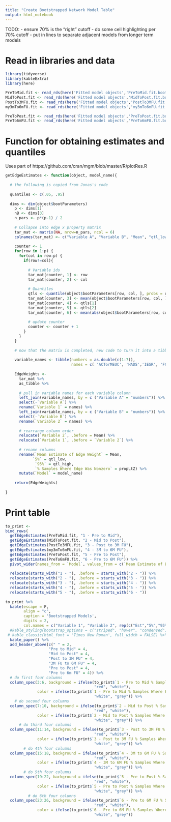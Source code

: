 ```yaml
---
title: "Create Bootstrapped Network Model Table"
output: html_notebook
---
```


TODO:
- ensure 70% is the "right" cutoff
- do some cell highlighting per 70% cutoff
- put in lines to separate adjacent models from longer term models

# Read in libraries and data
```r

library(tidyverse)
library(kableExtra)
library(here)

PreToMid.fit <- read_rds(here('Fitted model objects','PreToMid.fit.boot'))
MidToPost.fit <- read_rds(here('Fitted model objects','MidToPost.fit.boot'))
PostTo3MFU.fit <- read_rds(here('Fitted model objects','PostTo3MFU.fit.boot'))
my3mTo6mFU.fit <- read_rds(here('Fitted model objects','my3mTo6mFU.fit.boot'))

PreToPost.fit <- read_rds(here('Fitted model objects','PreToPost.fit.boot'))
PreTo6mFU.fit <- read_rds(here('Fitted model objects','PreTo6mFU.fit.boot'))

```




# Function for obtaining estimates and quantiles

Uses part of https://github.com/cran/mgm/blob/master/R/plotRes.R
```r


getEdgeEstimates <- function(object, model_name){
  
  # the following is copied from Jonas's code
  
  quantiles <- c(.05, .95)
  
  dims <- dim(object$bootParameters)
    p <- dims[1]
    nB <- dims[3]
    n_pars <- p*(p-1) / 2
    
    # Collapse into edge x property matrix
    tar_mat <- matrix(NA, nrow=n_pars, ncol = 6)
    colnames(tar_mat) <- c("Variable A", "Variable B", "Mean", "qtl_low", "qtl_high", "propLtZ")
    
    counter <- 1
    for(row in 1:p) {
      for(col in row:p) {
        if(row!=col){
          
          # Variable ids
          tar_mat[counter, 1] <- row
          tar_mat[counter, 2] <- col
          
          # Quantiles
          qtls <- quantile(object$bootParameters[row, col, ], probs = quantiles)
          tar_mat[counter, 3] <- mean(object$bootParameters[row, col, ])
          tar_mat[counter, 4] <- qtls[1]
          tar_mat[counter, 5] <- qtls[2]
          tar_mat[counter, 6] <- mean(abs(object$bootParameters[row, col, ]) > 0) # proportion estimates > 0
          
          # update counter
          counter <- counter + 1
        }
      }
    }
    
    # now that the matrix is completed, new code to turn it into a tibble with my variable names embedded
    
    variable_names <- tibble(numbers = as.double(c(1:7)),
                             names = c( 'ACTorMEUC', 'HADS','IESR', 'FCR', 'SCS', 'EAC', 'AAQc'))
    
    EdgeWeights <-
      tar_mat %>%
      as_tibble %>%
      
      # pull in variable names for each variable column
      left_join(variable_names, by = c ("Variable A" = "numbers")) %>%
      select(-`Variable A`) %>%
      rename(`Variable 1` = names) %>%
      left_join(variable_names, by = c ("Variable B" = "numbers")) %>%
      select(-`Variable B`) %>%
      rename(`Variable 2` = names) %>%
      
      # rearrange column order
      relocate(`Variable 2`, .before = Mean) %>%
      relocate(`Variable 1`, .before = `Variable 2`) %>%
      
      # rename columns
      rename(`Mean Estimate of Edge Weight` = Mean,
            `5%` = qtl_low,
             `95%` = qtl_high,
             `% Samples Where Edge Was Nonzero` = propLtZ) %>%
      mutate(`Model` = model_name)
    
    return(EdgeWeights)
    
}

```

# Print table 
```r

to_print <- 
bind_rows(
  getEdgeEstimates(PreToMid.fit, "1 - Pre to Mid"),
  getEdgeEstimates(MidToPost.fit, "2 - Mid to Post"),
  getEdgeEstimates(PostTo3MFU.fit, "3 - Post to 3M FU"),
  getEdgeEstimates(my3mTo6mFU.fit, "4 - 3M to 6M FU"),
  getEdgeEstimates(PreToPost.fit, "5 - Pre to Post"),
  getEdgeEstimates(PreTo6mFU.fit, "6 - Pre to 6M FU")) %>%
  pivot_wider(names_from = `Model`, values_from = c(`Mean Estimate of Edge Weight`:`% Samples Where Edge Was Nonzero`),     names_glue = "{Model} {.value}") %>%
  
  relocate(starts_with("1 - "), .before = starts_with("2 - ")) %>%
  relocate(starts_with("2 - "), .before = starts_with("3 - ")) %>%
  relocate(starts_with("3 - "), .before = starts_with("4 - ")) %>%
  relocate(starts_with("4 - "), .before = starts_with("5 - ")) %>%
  relocate(starts_with("5 - "), .before = starts_with("6 - "))
  
to_print %>%
  kable(escape = F, 
        align = "c", 
        caption = 'Bootstrapped Models', 
        digits = 2, 
        col.names = c("Variable 1", "Variable 2", rep(c("Est","5%","95%", "% Samples Where Nonzero"),times = 6))) %>%
  #kable_styling(bootstrap_options = c("striped", "hover", "condensed"), full_width = F) %>%
 # kable_classic(html_font = 'Times New Roman', full_width = FALSE) %>%
  kable_paper() %>%
  add_header_above(c(" " = 2, 
                   "Pre to Mid" = 4, 
                   "Mid to Post" = 4,
                   "Post to 3M FU" = 4,
                   "3M FU to 6M FU" = 4,
                   "Pre to Post" = 4,
                   "Pre to 6m FU" = 4)) %>%
  # do first four columns
  column_spec(3:6, background = ifelse(to_print$`1 - Pre to Mid % Samples Where Edge Was Nonzero` > .7, 
                                       "red", "white"),
              color = ifelse(to_print$`1 - Pre to Mid % Samples Where Edge Was Nonzero` > .7, 
                                       "white", "grey")) %>%
    # do second four columns
  column_spec(7:10, background = ifelse(to_print$`2 - Mid to Post % Samples Where Edge Was Nonzero` > .7, 
                                       "red", "white"),
              color = ifelse(to_print$`2 - Mid to Post % Samples Where Edge Was Nonzero` > .7, 
                                       "white", "grey")) %>%
      # do third four columns
  column_spec(11:14, background = ifelse(to_print$`3 - Post to 3M FU % Samples Where Edge Was Nonzero` > .7, 
                                       "red", "white"),
              color = ifelse(to_print$`3 - Post to 3M FU % Samples Where Edge Was Nonzero` > .7, 
                                       "white", "grey")) %>%
        # do 4th four columns
  column_spec(15:18, background = ifelse(to_print$`4 - 3M to 6M FU % Samples Where Edge Was Nonzero` > .7, 
                                       "red", "white"),
              color = ifelse(to_print$`4 - 3M to 6M FU % Samples Where Edge Was Nonzero` > .7, 
                                       "white", "grey")) %>%
        # do 5th four columns
  column_spec(19:22, background = ifelse(to_print$`5 - Pre to Post % Samples Where Edge Was Nonzero` > .7, 
                                       "red", "white"),
              color = ifelse(to_print$`5 - Pre to Post % Samples Where Edge Was Nonzero` > .7, 
                                       "white", "grey")) %>%
          # do 6th four columns
  column_spec(23:26, background = ifelse(to_print$`6 - Pre to 6M FU % Samples Where Edge Was Nonzero` > .7, 
                                       "red", "white"),
              color = ifelse(to_print$`6 - Pre to 6M FU % Samples Where Edge Was Nonzero` > .7, 
                                       "white", "grey"))
  
                                       

```

